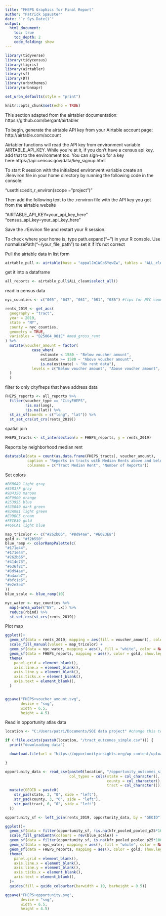 ```yaml
---
title: "FHEPS Graphics for Final Report"
author: "Patrick Spauster"
date: "`r Sys.Date()`"
output:
  html_document:
    toc: true
    toc_depth: 2
    code_folding: show
---
```


```r
library(tidyverse)
library(tidycensus)
library(tigris)
library(airtabler)
library(sf)
library(DT)
library(urbnthemes)
library(urbnmapr)

set_urbn_defaults(style = "print")

knitr::opts_chunk$set(echo = TRUE)
```

This section adapted from the airtabler documentation: https://github.com/bergant/airtabler

To begin, generate the airtable API key from your Airtable account page: http://airtable.com/account

Airtabler functions will read the API key from environment variable AIRTABLE_API_KEY. While you're at it, if you don't have a census api key, add that to the environment too.  You can sign-up for a key here:https://api.census.gov/data/key_signup.html

To start R session with the initialized environvent variable create an .Renviron file in your home directory by running the following code in the console:

"usethis::edit_r_environ(scope = "project")"

Then add the following text to the .renviron file with the API key you got from the airtable website

"AIRTABLE_API_KEY=your_api_key_here"
"census_api_key=your_api_key_here"

Save the .rEnviron file and restart your R session.

To check where your home is, type path.expand("~") in your R console. Use normalizePath("~/your_file_path") to set it if it's not correct


Pull the airtable data in list form
```r
airtable_pull <- airtable(base = "appalJm1WCpSYqwZw", tables = "ALL_clean")

```
get it into a dataframe
```r
all_reports <- airtable_pull$ALL_clean$select_all()

```

read in census data
```r
nyc_counties <- c("005", "047", "061", "081", "085") #fips for NYC counties

rents_2019 <- get_acs(
  geography = "tract",
  year = 2019,
  state = "NY",
  county = nyc_counties,
  geometry = TRUE,
  variables = "B25064_001E" #med_gross_rent
) %>% 
  mutate(voucher_amount = factor(
            case_when(
                estimate < 1580 ~ "Below voucher amount",
                estimate >= 1580 ~ "Above voucher amount",
                is.na(estimate) ~ "No rent data"), 
            levels = c("Below voucher amount", "Above voucher amount", "No rent data")
  )
  )
```

filter to only cityfheps that have address data
```r
FHEPS_reports <- all_reports %>% 
  filter(voucher_type == "CityFHEPS",
         !is.na(long),
         !is.na(lat)) %>% 
  st_as_sf(coords = c("long", "lat")) %>% 
  st_set_crs(st_crs(rents_2019))

```


spatial join
```r

FHEPS_tracts <- st_intersection(x = FHEPS_reports, y = rents_2019)
```

Reports by neighborhood median rent
``` r
datatable(data = count(as.data.frame(FHEPS_tracts), voucher_amount),
          caption = "Reports in tracts with Median Rents above and below the FHEPS voucher amount",
          colnames = c("Tract Median Rent", "Number of Reports"))

```


Set colors
```r
#B6B0A9 light gray
#85837F gray
#9D4350 maroon
#DF9900 orange
#253955 blue
#535840 dark green
#93A081 light green
#E9DBC5 cream
#FECE39 gold
#466CA1 light blue

map_tricolor <- c("#262b66", "#8d94ae", "#E0E3E8")
gold <- "#f2b550"
blue_ramp <- colorRampPalette(c(
"#171e44",
"#171e44",
"#262b66",
"#414e73",
"#636f8c",
"#8d94ae",
"#a4aab7",
"#bfc1c6",
"#e2e3e4"
))
blue_scale <- blue_ramp(10)

nyc_water <- nyc_counties %>% 
  map(~area_water("NY", .x)) %>% 
  reduce(rbind) %>% 
  st_set_crs(st_crs(rents_2019))

```

Plot map
```r

ggplot()+
  geom_sf(data = rents_2019, mapping = aes(fill = voucher_amount), color = NA)+
  scale_fill_manual(values = map_tricolor) +
  geom_sf(data = nyc_water, mapping = aes(), fill = "white", color = NA)+
  geom_sf(data = FHEPS_reports, mapping = aes(), color = gold, show.legend = TRUE)+
  theme(
    panel.grid = element_blank(),
    axis.line.x = element_blank(),
    axis.line.y = element_blank(),
    axis.ticks.x = element_blank(),
    axis.text = element_blank(),
  )



```

```r

ggsave("FHEPS+voucher_amount.svg",
       device = "svg",
       width = 6.5,
       height = 4.5)

```



Read in opportunity atlas data
```r

location <- "C:/Users/patri/Documents/SOI data project" #change this to put the file somewhere on your computer

if (!file.exists(paste0(location, "/tract_outcomes_simple.csv"))) {
  print("downloading data")

  download.file(url = "https://opportunityinsights.org/wp-content/uploads/2018/10/tract_outcomes_simple.csv", paste0(location, "/opportunity_outcomes_simple.csv"))

}

opportunity_data <- read_csv(paste0(location, "/opportunity_outcomes_simple.csv"),
                             col_types = cols(state = col_character(),
                                              county = col_character(),
                                              tract = col_character())) %>% 
  mutate(GEOID = paste0(
    str_pad(state, 2, "0", side = "left"),
    str_pad(county, 3, "0", side = "left"),
    str_pad(tract, 6, "0", side = "left")
  ))


```

```r

opportunity_sf <- left_join(rents_2019, opportunity_data, by = "GEOID")

```

```r
ggplot()+
  geom_sf(data = filter(opportunity_sf, !is.na(kfr_pooled_pooled_p25*100)), mapping = aes(fill = kfr_pooled_pooled_p25*100), color = NA)+
  scale_fill_gradientn(colours = rev(blue_scale)) +
  geom_sf(data = filter(opportunity_sf, is.na(kfr_pooled_pooled_p25*100)), mapping = aes(), fill = "#e2e3e4", color = NA)+
  geom_sf(data = nyc_water, mapping = aes(), fill = "white", color = NA)+
  geom_sf(data = FHEPS_reports, mapping = aes(), color = gold, show.legend = TRUE)+
  theme(
    panel.grid = element_blank(),
    axis.line.x = element_blank(),
    axis.line.y = element_blank(),
    axis.ticks.x = element_blank(),
    axis.text = element_blank(),
  )+
  guides(fill = guide_colourbar(barwidth = 10, barheight = 0.5))


```

```r
ggsave("FHEPS+opportunity.svg",
       device = "svg",
       width = 6.5,
       height = 4.5)
```

